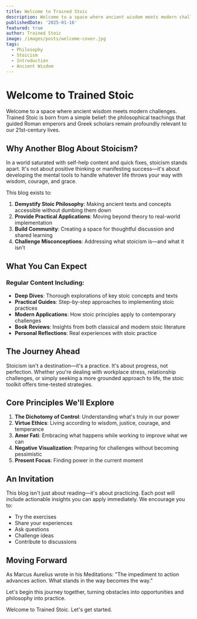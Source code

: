 ```yaml
---
title: Welcome to Trained Stoic
description: Welcome to a space where ancient wisdom meets modern challenges. Trained Stoic is born from a simple belief that the philosophical teachings that guided Roman emperors and Greek scholars remain profoundly relevant to our 21st-century lives.
publishedDate: '2025-01-16'
featured: true
author: Trained Stoic
image: /images/posts/welcome-cover.jpg
tags: 
  - Philosophy
  - Stoicism
  - Introduction
  - Ancient Wisdom
---
```

# Welcome to Trained Stoic

Welcome to a space where ancient wisdom meets modern challenges. Trained Stoic is born from a simple belief: the philosophical teachings that guided Roman emperors and Greek scholars remain profoundly relevant to our 21st-century lives.

## Why Another Blog About Stoicism?

In a world saturated with self-help content and quick fixes, stoicism stands apart. It's not about positive thinking or manifesting success—it's about developing the mental tools to handle whatever life throws your way with wisdom, courage, and grace.

This blog exists to:

1. **Demystify Stoic Philosophy**: Making ancient texts and concepts accessible without dumbing them down
2. **Provide Practical Applications**: Moving beyond theory to real-world implementation
3. **Build Community**: Creating a space for thoughtful discussion and shared learning
4. **Challenge Misconceptions**: Addressing what stoicism is—and what it isn't

## What You Can Expect

### Regular Content Including:

* **Deep Dives**: Thorough explorations of key stoic concepts and texts
* **Practical Guides**: Step-by-step approaches to implementing stoic practices
* **Modern Applications**: How stoic principles apply to contemporary challenges
* **Book Reviews**: Insights from both classical and modern stoic literature
* **Personal Reflections**: Real experiences with stoic practice

## The Journey Ahead

Stoicism isn't a destination—it's a practice. It's about progress, not perfection. Whether you're dealing with workplace stress, relationship challenges, or simply seeking a more grounded approach to life, the stoic toolkit offers time-tested strategies.

## Core Principles We'll Explore

1. **The Dichotomy of Control**: Understanding what's truly in our power
2. **Virtue Ethics**: Living according to wisdom, justice, courage, and temperance
3. **Amor Fati**: Embracing what happens while working to improve what we can
4. **Negative Visualization**: Preparing for challenges without becoming pessimistic
5. **Present Focus**: Finding power in the current moment

## An Invitation

This blog isn't just about reading—it's about practicing. Each post will include actionable insights you can apply immediately. We encourage you to:

* Try the exercises
* Share your experiences
* Ask questions
* Challenge ideas
* Contribute to discussions

## Moving Forward

As Marcus Aurelius wrote in his Meditations: "The impediment to action advances action. What stands in the way becomes the way."

Let's begin this journey together, turning obstacles into opportunities and philosophy into practice.

Welcome to Trained Stoic. Let's get started.
